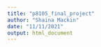 ```yaml
---
title: "p8105_final_project"
author: "Shaina Mackin"
date: "11/11/2021"
output: html_document
---
```

